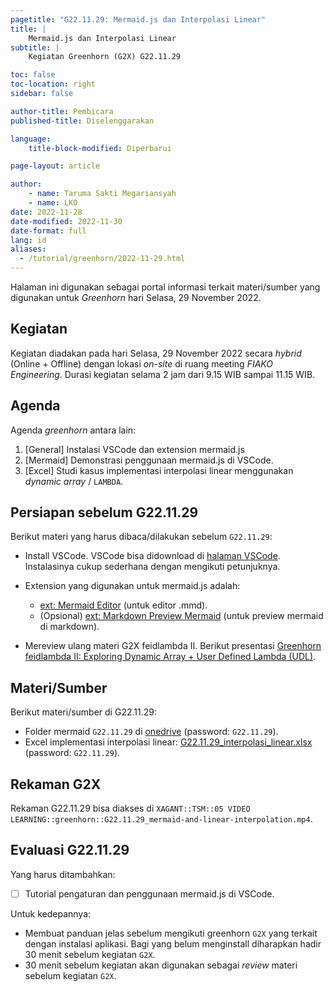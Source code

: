 ```yaml
---
pagetitle: "G22.11.29: Mermaid.js dan Interpolasi Linear"
title: | 
    Mermaid.js dan Interpolasi Linear
subtitle: |
    Kegiatan Greenhorn (G2X) G22.11.29

toc: false
toc-location: right
sidebar: false

author-title: Pembicara
published-title: Diselenggarakan

language:
    title-block-modified: Diperbarui

page-layout: article

author: 
    - name: Taruma Sakti Megariansyah
    - name: LKO
date: 2022-11-28
date-modified: 2022-11-30
date-format: full
lang: id
aliases: 
  - /tutorial/greenhorn/2022-11-29.html
---
```


Halaman ini digunakan sebagai portal informasi terkait materi/sumber yang digunakan untuk _Greenhorn_ hari Selasa, 29 November 2022.

## Kegiatan

Kegiatan diadakan pada hari Selasa, 29 November 2022 secara _hybrid_ (Online + Offline) dengan lokasi _on-site_ di ruang meeting _FIAKO Engineering_. Durasi kegiatan selama 2 jam dari 9.15 WIB sampai 11.15 WIB. 

## Agenda

Agenda _greenhorn_ antara lain:

1. [General] Instalasi VSCode dan extension mermaid.js
2. [Mermaid] Demonstrasi penggunaan mermaid.js di VSCode. 
3. [Excel] Studi kasus implementasi interpolasi linear menggunakan _dynamic array_ / `LAMBDA`.

## Persiapan sebelum G22.11.29

Berikut materi yang harus dibaca/dilakukan sebelum `G22.11.29`:

- Install VSCode. VSCode bisa didownload di [halaman VSCode](https://code.visualstudio.com/). Instalasinya cukup sederhana dengan mengikuti petunjuknya.

- Extension yang digunakan untuk mermaid.js adalah:
    - [ext: Mermaid Editor](https://marketplace.visualstudio.com/items?itemName=tomoyukim.vscode-mermaid-editor) (untuk editor .mmd). 
    - (Opsional) [ext: Markdown Preview Mermaid](https://marketplace.visualstudio.com/items?itemName=bierner.markdown-mermaid) (untuk preview mermaid di markdown).

- Mereview ulang materi G2X feidlambda II. Berikut presentasi [Greenhorn feidlambda II: Exploring Dynamic Array + User Defined Lambda (UDL)](https://lambda.fiako.engineering/greenhorn/feidlambda-2/presentation.html#/title-slide).

## Materi/Sumber

Berikut materi/sumber di G22.11.29:

- Folder mermaid `G22.11.29` di [onedrive](https://1drv.ms/f/s!AmxSTa4UunElh4wGmca6BOU4gCuFyQ) (password: `G22.11.29`).
- Excel implementasi interpolasi linear: [G22.11.29_interpolasi_linear.xlsx](https://1drv.ms/x/s!AmxSTa4UunElh4xA2Ktk2o9ctzb91w?e=2iUTt6) (password: `G22.11.29`).

## Rekaman G2X

Rekaman G22.11.29 bisa diakses di `XAGANT::TSM::05 VIDEO LEARNING::greenhorn::G22.11.29_mermaid-and-linear-interpolation.mp4`. 

## Evaluasi G22.11.29

Yang harus ditambahkan:

- [ ] Tutorial pengaturan dan penggunaan mermaid.js di VSCode.

Untuk kedepannya:

- Membuat panduan jelas sebelum mengikuti greenhorn `G2X` yang terkait dengan instalasi aplikasi. Bagi yang belum menginstall diharapkan hadir 30 menit sebelum kegiatan `G2X`. 
- 30 menit sebelum kegiatan akan digunakan sebagai _review_ materi sebelum kegiatan `G2X`.